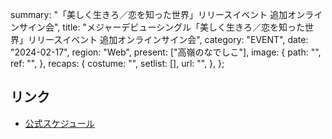   summary: "「美しく生きろ／恋を知った世界」リリースイベント 追加オンラインサイン会",
  title:
    "メジャーデビューシングル「美しく生きろ／恋を知った世界」リリースイベント 追加オンラインサイン会",
  category: "EVENT",
  date: "2024-02-17",
  region: "Web",
  present: ["高嶺のなでしこ"],
  image: {
    path: "",
    ref: "",
  },
  recaps: {
    costume: "",
    setlist: [],
    url: "",
  },
};

## リンク

- [公式スケジュール](https://takanenonadeshiko.jp/?p=1777)
